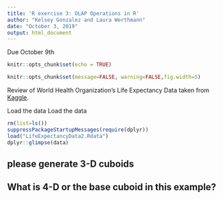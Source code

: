 ```yaml
---
title: 'R exercise 3: OLAP Operations in R'
author: "Kelsey Gonzalez and Laura Werthmann"
date: "October 3, 2019"
output: html_document
---
```

Due October 9th
```r
knitr::opts_chunk$set(echo = TRUE)
```

```r
knitr::opts_chunk$set(message=FALSE, warning=FALSE,fig.width=5)
```

Review of World Health Organization's Life Expectancy Data taken from [Kaggle](https://www.kaggle.com/kumarajarshi/life-expectancy-who).

Load the data 
Load the data 
```r
rm(list=ls())
suppressPackageStartupMessages(require(dplyr))
load("LifeExpectancyData2.Rdata")
dplyr::glimpse(data)
```


##  please generate 3-D cuboids



##  What is 4-D or the base cuboid in this example?
